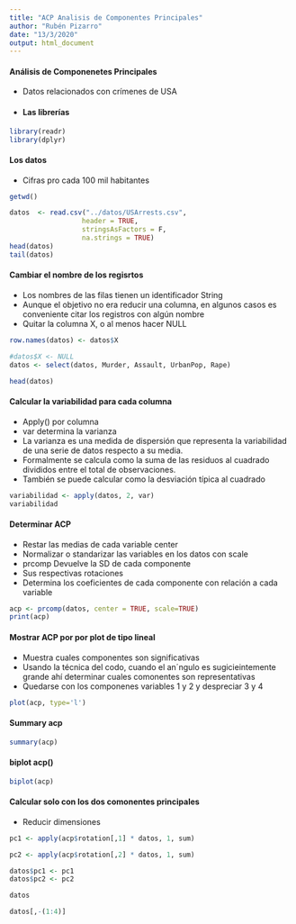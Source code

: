```yaml
---
title: "ACP Analisis de Componentes Principales"
author: "Rubén Pizarro"
date: "13/3/2020"
output: html_document
---
```


#### Análisis de Componenetes Principales
* Datos relacionados con crímenes de USA
* 
#### Las librerías
```r

library(readr)
library(dplyr)
```


#### Los datos
* Cifras pro cada 100 mil habitantes
```r
getwd()

datos  <- read.csv("../datos/USArrests.csv", 
                  header = TRUE, 
                  stringsAsFactors = F, 
                  na.strings = TRUE)
head(datos)
tail(datos)
```

#### Cambiar el nombre de los regisrtos
* Los nombres de las filas tienen un identificador String
* Aunque el objetivo no era reducir una columna, en algunos casos es conveniente citar los registros con algún nombre
* Quitar la columna X, o al menos hacer NULL
```r
row.names(datos) <- datos$X

#datos$X <- NULL
datos <- select(datos, Murder, Assault, UrbanPop, Rape)

head(datos)


```

#### Calcular la variabilidad para cada columna
* Apply() por columna
* var determina la varianza
* La varianza es una medida de dispersión que representa la variabilidad de una serie de datos respecto a su media. 
* Formalmente se calcula como la suma de las residuos al cuadrado divididos entre el total de observaciones. 
* También se puede calcular como la desviación típica al cuadrado
```r
variabilidad <- apply(datos, 2, var)
variabilidad 
```


#### Determinar ACP
* Restar las medias de cada variable center
* Normalizar o standarizar las variables en los datos con scale
* prcomp Devuelve la SD de cada componente
* Sus respectivas rotaciones
* Determina los coeficientes de cada componente con relación a cada variable
```r
acp <- prcomp(datos, center = TRUE, scale=TRUE)
print(acp)
```

#### Mostrar ACP por por plot de tipo lineal
* Muestra cuales componentes son significativas
* Usando la técnica del codo, cuando el an´ngulo es sugicieintemente grande ahí determinar cuales comonentes son representativas
* Quedarse con los componenes variables 1 y 2 y despreciar 3 y 4
```r
plot(acp, type='l')
```


#### Summary acp
```r
summary(acp)
```

#### biplot acp()
```r
biplot(acp)
```

#### Calcular solo con los dos comonentes principales
* Reducir dimensiones
```r
pc1 <- apply(acp$rotation[,1] * datos, 1, sum)

pc2 <- apply(acp$rotation[,2] * datos, 1, sum)

datos$pc1 <- pc1
datos$pc2 <- pc2

datos

datos[,-(1:4)]

```

